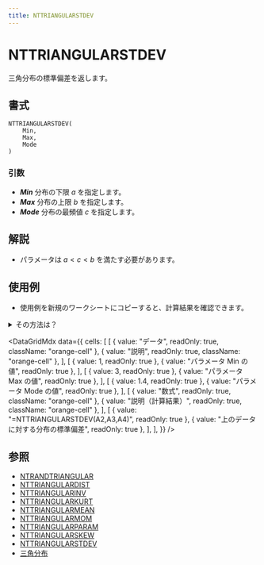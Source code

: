```yaml
---
title: NTTRIANGULARSTDEV
---
```



# NTTRIANGULARSTDEV

三角分布の標準偏差を返します。

## 書式

```excel
NTTRIANGULARSTDEV(
    Min,
    Max,
    Mode
)
```

### 引数

- **_Min_** 分布の下限 $a$ を指定します。
- **_Max_** 分布の上限 $b$ を指定します。
- **_Mode_** 分布の最頻値 $c$ を指定します。

## 解説

- パラメータは $a<c<b$ を満たす必要があります。

## 使用例

- 使用例を新規のワークシートにコピーすると、計算結果を確認できます。

<details>
<summary>その方法は？</summary>

1.  新しいブックまたはワークシートを作成します。
2.  ヘルプ トピックにある使用例を選択します（行番号および列番号を除く）。

    ![Selecting an example from Help](./../../assets/functions/HowToCopy.png)

    ヘルプから使用例を選択する

3.  Ctrl キーを押しながら C キーを押します。
4.  ワークシートのセル A1 を選択し、Ctrl キーを押しながら V キーを押します。
5.  計算結果と結果を返す数式の表示を切り替えるには、Ctrl キーを押しながら ` (アクサン グラーブ) キーを押すか、または [ツール] メニューの [ワークシート分析] をポイントし、[ワークシート分析モード] をクリックします。

</details>

<DataGridMdx
  data={{
    cells: [
      [
        { value: "データ", readOnly: true, className: "orange-cell" },
        { value: "説明", readOnly: true, className: "orange-cell" },
      ],
      [
        { value: 1, readOnly: true },
        { value: "パラメータ Min の値", readOnly: true },
      ],
      [
        { value: 3, readOnly: true },
        { value: "パラメータ Max の値", readOnly: true },
      ],
      [
        { value: 1.4, readOnly: true },
        { value: "パラメータ Mode の値", readOnly: true },
      ],
      [
        { value: "数式", readOnly: true, className: "orange-cell" },
        { value: "説明（計算結果）", readOnly: true, className: "orange-cell" },
      ],
      [
        { value: "=NTTRIANGULARSTDEV(A2,A3,A4)", readOnly: true },
        { value: "上のデータに対する分布の標準偏差", readOnly: true },
      ],
    ],
  }}
/>

## 参照

- [NTRANDTRIANGULAR](../01-random-numbers/01-single-series/14-ntrandtriangular.mdx)
- [NTTRIANGULARDIST](087-nttriangulardist.mdx)
- [NTTRIANGULARINV](088-nttriangularinv.mdx)
- [NTTRIANGULARKURT](089-nttriangularkurt.mdx)
- [NTTRIANGULARMEAN](090-nttriangularmean.mdx)
- [NTTRIANGULARMOM](091-nttriangularmom.mdx)
- [NTTRIANGULARPARAM](092-nttriangularparam.mdx)
- [NTTRIANGULARSKEW](093-nttriangularskew.mdx)
- [NTTRIANGULARSTDEV](094-nttriangularstdev.mdx)
- [三角分布](../../05-gallery-of-distributions/triangular-distribution.mdx)
